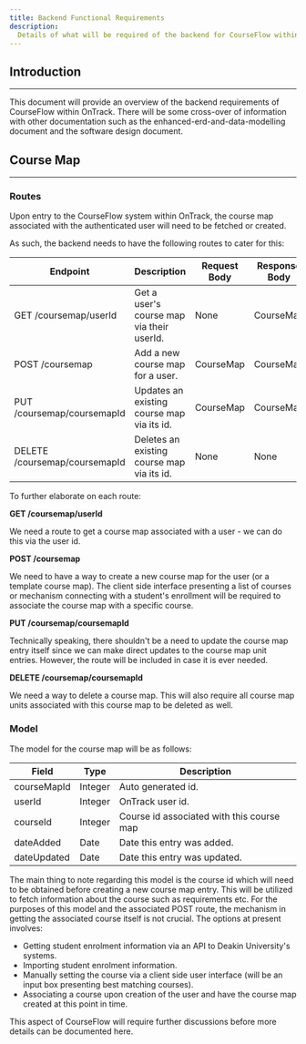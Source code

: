 ```yaml
---
title: Backend Functional Requirements
description:
  Details of what will be required of the backend for CourseFlow within the OnTrack system.
---
```


## Introduction

---

This document will provide an overview of the backend requirements of CourseFlow within OnTrack.
There will be some cross-over of information with other documentation such as the
enhanced-erd-and-data-modelling document and the software design document.

## Course Map

---

### Routes

Upon entry to the CourseFlow system within OnTrack, the course map associated with the authenticated
user will need to be fetched or created.

As such, the backend needs to have the following routes to cater for this:

| Endpoint                      | Description                                | Request Body | Response Body |
| ----------------------------- | ------------------------------------------ | ------------ | ------------- |
| GET /coursemap/userId         | Get a user's course map via their userId.  | None         | CourseMap     |
| POST /coursemap               | Add a new course map for a user.           | CourseMap    | CourseMap     |
| PUT /coursemap/coursemapId    | Updates an existing course map via its id. | CourseMap    | CourseMap     |
| DELETE /coursemap/coursemapId | Deletes an existing course map via its id. | None         | None          |

To further elaborate on each route:

**GET /coursemap/userId**

We need a route to get a course map associated with a user - we can do this via the user id.

**POST /coursemap**

We need to have a way to create a new course map for the user (or a template course map). The client
side interface presenting a list of courses or mechanism connecting with a student's enrollment will
be required to associate the course map with a specific course.

**PUT /coursemap/coursemapId**

Technically speaking, there shouldn't be a need to update the course map entry itself since we can
make direct updates to the course map unit entries. However, the route will be included in case it
is ever needed.

**DELETE /coursemap/coursemapId**

We need a way to delete a course map. This will also require all course map units associated with
this course map to be deleted as well.

### Model

The model for the course map will be as follows:

| Field       | Type    | Description                               |
| ----------- | ------- | ----------------------------------------- |
| courseMapId | Integer | Auto generated id.                        |
| userId      | Integer | OnTrack user id.                          |
| courseId    | Integer | Course id associated with this course map |
| dateAdded   | Date    | Date this entry was added.                |
| dateUpdated | Date    | Date this entry was updated.              |

The main thing to note regarding this model is the course id which will need to be obtained before
creating a new course map entry. This will be utilized to fetch information about the course such as
requirements etc. For the purposes of this model and the associated POST route, the mechanism in
getting the associated course itself is not crucial. The options at present involves:

- Getting student enrolment information via an API to Deakin University's systems.
- Importing student enrolment information.
- Manually setting the course via a client side user interface (will be an input box presenting best
  matching courses).
- Associating a course upon creation of the user and have the course map created at this point in
  time.

This aspect of CourseFlow will require further discussions before more details can be documented
here.
